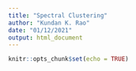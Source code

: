 ```yaml
---
title: "Spectral Clustering"
author: "Kundan K. Rao"
date: "01/12/2021"
output: html_document
---
```


```r
knitr::opts_chunk$set(echo = TRUE)
```
